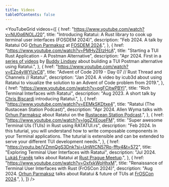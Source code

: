 ```yaml
---
title: Videos
tableOfContents: false
---
```



<YouTubeGrid
  videos={[
    {
      href: "https://www.youtube.com/watch?v=NU0q6NOLJ20",
      title:
        "Introducing Ratatui: A Rust library to cook up terminal user interfaces (FOSDEM 2024)",
      description:
        "Feb 2024. A talk by Ratatui OG [Orhun Parmaksız](https://orhun.dev/) at [FOSDEM 2024](https://fosdem.org/2024/).",
    },
    {
      href: "https://www.youtube.com/watch?v=PMHyZEtzHcA",
      title: "Starting a TUI Rust Application - A Postman Alternative",
      description:
        "Apr 2024. First in a [series of videos](https://www.youtube.com/playlist?list=PLCvGrHQuisobOFUc9za_Q_Z227QHk1oL1) by [Buddy Lindsey](https://twitter.com/BuddyLindsey) about building a TUI Postman alternative using Ratatui.",
    },
    {
      href: "https://www.youtube.com/watch?v=E2o4yWYUxC8",
      title: "Advent of Code 2019 - Day 07 // Rust Thread and Channels // Ratatui",
      description:
        "Jan 2024. A video by icub3d about using Ratatui to visualize the solution to an Advent of Code problem from 2019.",
    },
    {
        href: "https://www.youtube.com/watch?v=pgFCjtwPBYI",
        title: "Rich Terminal Interfaces with Ratatui",
        description: "Aug 2023. A short talk by [Chris Biscardi](https://www.christopherbiscardi.com/) introducing Ratatui.",
    },
    {
        href: "https://www.youtube.com/watch?v=EEMkSKDtxe4",
        title: "Ratatui (The Rustacean Station Podcast)",
        description: "Apr 2024. Allen Wyma talks with [Orhun Parmaksız](https://orhun.dev/) about Ratatui on the [Rustacean Station Podcast](https://rustacean-station.org/).",
    },
    {
        href: "https://www.youtube.com/watch?v=lggZXEoueFM",
        title: "Super awesome Terminal UIs (TUIs) in Rust using RATATUI.rs",
        description: "Feb 2024. In this tuturial, you will understand how to write composable components in your Terminal applications. The tuturial is extensible and can be extended to serve your different TUI development needs.",
    },
    {
        href: "https://youtu.be/VZmnQgS3Dnk?si=UnWtCN57Ro-ffty4&t=572",
        title: "Exploring Terminal User Interfaces with Ratatui",
        description: "Jul 2024. [Lukáš Franěk](https://github.com/Chleba) talks about Ratatui at [Rust Prague Meetup](https://www.meetup.com/rust-prague/events/301227195/).",
    },
    {
        href: "https://www.youtube.com/watch?v=OxfxkWoHhxM",
        title: "Renaissance of Terminal User Interfaces with Rust (FrOSCon 2024)",
        description: "Aug 2024. [Orhun Parmaksız](https://orhun.dev/) talks about Ratatui & future of TUIs at [FrOSCon 2024](https://froscon.org).",
    },
]} />
